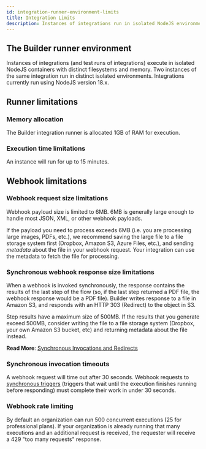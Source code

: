 ```yaml
---
id: integration-runner-environment-limits
title: Integration Limits
description: Instances of integrations run in isolated NodeJS environments. This page details those environments along with execution limits.
---
```


## The Builder runner environment

Instances of integrations (and test runs of integrations) execute in isolated NodeJS containers with distinct filesystems and memory.
Two instances of the same integration run in distinct isolated environments.
Integrations currently run using NodeJS version 18.x.

## Runner limitations

### Memory allocation

The Builder integration runner is allocated 1GB of RAM for execution.

### Execution time limitations

An instance will run for up to 15 minutes.

## Webhook limitations

### Webhook request size limitations

Webhook payload size is limited to 6MB.
6MB is generally large enough to handle most JSON, XML, or other webhook payloads.

If the payload you need to process exceeds 6MB (i.e. you are processing large images, PDFs, etc.), we recommend saving the large file to a file storage system first (Dropbox, Amazon S3, Azure Files, etc.), and sending _metadata_ about the file in your webhook request.
Your integration can use the metadata to fetch the file for processing.

### Synchronous webhook response size limitations

When a webhook is invoked synchronously, the response contains the results of the last step of the flow (so, if the last step returned a PDF file, the webhook response would be a PDF file).
Builder writes response to a file in Amazon S3, and responds with an HTTP 303 (Redirect) to the object in S3.

Step results have a maximum size of 500MB.
If the results that you generate exceed 500MB, consider writing the file to a file storage system (Dropbox, your own Amazon S3 bucket, etc) and returning metadata about the file instead.

**Read More**: [Synchronous Invocations and Redirects](/docs/composer/builder/integration-triggers.mdx#synchronous-invocations-and-redirects)

### Synchronous invocation timeouts

A webhook request will time out after 30 seconds.
Webhook requests to [synchronous triggers](/docs/composer/builder/integration-triggers.mdx/#synchronous-and-asynchronous-integrations) (triggers that wait until the execution finishes running before responding) must complete their work in under 30 seconds.

### Webhook rate limiting

By default an organization can run 500 concurrent executions (25 for professional plans).
If your organization is already running that many executions and an additional request is received, the requester will receive a 429 "too many requests" response.
